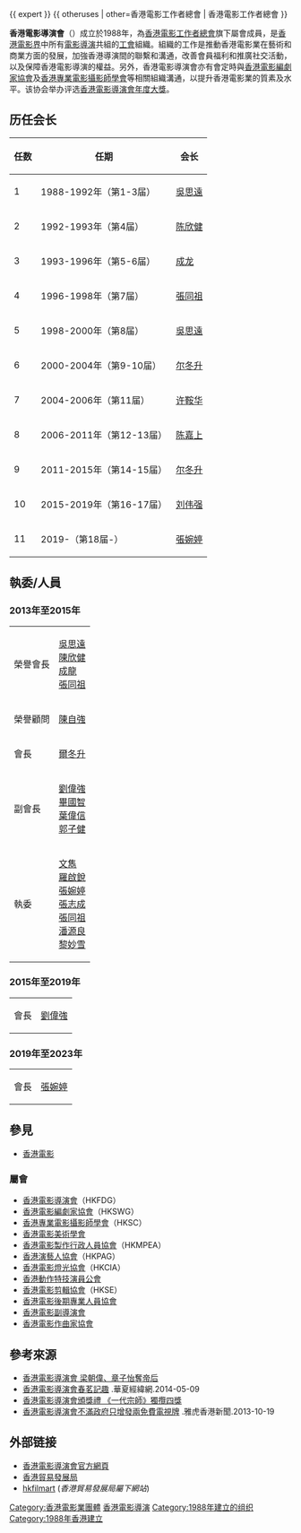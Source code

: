 {{ expert }}
{{ otheruses | other=香港電影工作者總會 | 香港電影工作者總會 }}

{{Infobox Union
| name        = 香港電影導演會<br>Hong Kong Film Directors' Guild
| country     = {{CNHK}}
| affiliation = 
| members     = 
| image       = 
| founded     = 1989年
| current     = 
| head        = 
| dissolved_date = 
| merged_into = 
| office      = 
| people      = 
| website     = {{URL|http://www.hkfdg.com}}
}}
'''香港電影導演會'''（{{lang-en|Hong Kong Film Directors' Guild}}）成立於1988年，為[[香港電影工作者總會|香港電影工作者總會]]旗下屬會成員，是[[香港電影界|香港電影界]]中所有[[電影導演|電影導演]]共組的[[工會|工會]]組織。組織的工作是推動香港電影業在藝術和商業方面的發展，加強香港導演間的聯繫和溝通，改善會員福利和推廣社交活動，以及保障香港電影導演的權益。另外，香港電影導演會亦有會定時與[[香港電影編劇家協會|香港電影編劇家協會]]及[[香港專業電影攝影師學會|香港專業電影攝影師學會]]等相關組織溝通，以提升香港電影業的質素及水平。该协会举办评选[[香港電影導演會年度大獎|香港電影導演會年度大獎]]。

== 历任会长 ==
{| class="wikitable"
|+
!任数
!任期
!会长
|-
|1
|1988-1992年（第1-3届）
|[[吳思遠|吳思遠]]
|-
|2
|1992-1993年（第4届）
|[[陈欣健|陈欣健]]
|-
|3
|1993-1996年（第5-6届）
|[[成龙|成龙]]
|-
|4
|1996-1998年（第7届）
|[[張同祖|張同祖]]
|-
|5
|1998-2000年（第8届）
|[[吳思遠|吳思遠]]
|-
|6
|2000-2004年（第9-10届）
|[[尔冬升|尔冬升]]
|-
|7
|2004-2006年（第11届）
|[[许鞍华|许鞍华]]
|-
|8
|2006-2011年（第12-13届）
|[[陈嘉上|陈嘉上]]
|-
|9
|2011-2015年（第14-15届）
|[[尔冬升|尔冬升]]
|-
|10
|2015-2019年（第16-17届）
|[[刘伟强|刘伟强]]
|-
|11
|2019-（第18届-）
|[[張婉婷|張婉婷]]
|}

== 執委/人員 ==
===2013年至2015年===
{| class="wikitable" 
|-
|榮譽會長||{{flagicon|HKG}}[[吳思遠|吳思遠]]<br>{{flagicon|HKG}}[[陳欣健|陳欣健]]<br>{{flagicon|HKG}}[[成龍|成龍]]<br>{{flagicon|HKG}}[[張同祖|張同祖]]
|-
|榮譽顧問||{{flagicon|HKG}}[[陳自強|陳自強]]
|-   
|會長||{{flagicon|HKG}}[[爾冬升|爾冬升]]
|-
|副會長||{{flagicon|HKG}}[[劉偉強|劉偉強]]<br>{{flagicon|HKG}}[[畢國智|畢國智]]<br>{{flagicon|HKG}}[[葉偉信|葉偉信]]<br>{{flagicon|HKG}}[[郭子健|郭子健]]
|-
|執委||{{flagicon|HKG}}[[文雋|文雋]]<br>{{flagicon|HKG}}[[羅啟銳|羅啟銳]]<br>{{flagicon|HKG}}[[張婉婷|張婉婷]]<br>{{flagicon|HKG}}[[張志成|張志成]]<br>{{flagicon|HKG}}[[張同祖|張同祖]]<br>{{flagicon|HKG}}[[潘源良|潘源良]]<br>{{flagicon|HKG}}[[黎妙雪|黎妙雪]]
|}

===2015年至2019年===
{| class="wikitable" 
|-
|會長||{{flagicon|HKG}}[[劉偉強|劉偉強]]<br>
|}

===2019年至2023年===
{| class="wikitable" 
|-
|會長||{{flagicon|HKG}}[[張婉婷|張婉婷]]<br>
|}

==參見==
*[[香港電影|香港電影]]
=== 屬會 ===
*[[香港電影導演會|香港電影導演會]]（HKFDG）
*[[香港電影編劇家協會|香港電影編劇家協會]]（HKSWG）
*[[香港專業電影攝影師學會|香港專業電影攝影師學會]]（HKSC）
*[[香港電影美術學會|香港電影美術學會]]
*[[香港電影製作行政人員協會|香港電影製作行政人員協會]]（HKMPEA）
*[[香港演藝人協會|香港演藝人協會]]（HKPAG）
*[[香港電影燈光協會|香港電影燈光協會]]（HKCIA）
*[[香港動作特技演員公會|香港動作特技演員公會]]
*[[香港電影剪輯協會|香港電影剪輯協會]]（HKSE）
*[[香港電影後期專業人員協會|香港電影後期專業人員協會]]
*[[香港電影副導演會|香港電影副導演會]]
*[[香港電影作曲家協會|香港電影作曲家協會]]


==參考來源==
{{reflist}}
*[https://web.archive.org/web/20141228114503/http://udn.com/NEWS/ENTERTAINMENT/ENT3/8530143.shtml 香港電影導演會 梁朝偉、章子怡奪帝后]
*[http://big5.huaxia.com/xw/gaxw/2014/05/3877765.html 香港電影導演會春茗記趣] {{Wayback|url=http://big5.huaxia.com/xw/gaxw/2014/05/3877765.html |date=20181111215728 }}.華夏經緯網.2014-05-09
*[https://web.archive.org/web/20170326102129/http://ent.ce.cn/news/201403/06/t20140306_2426725.shtml 香港電影導演會頒獎禮 《一代宗師》獨攬四獎]
*[https://hk.news.yahoo.com/%E9%A6%99%E6%B8%AF%E9%9B%BB%E5%BD%B1%E5%B0%8E%E6%BC%94%E6%9C%83%E4%B8%8D%E6%BB%BF%E6%94%BF%E5%BA%9C%E5%8F%AA%E5%A2%9E%E7%99%BC%E5%85%A9%E5%85%8D%E8%B2%BB%E9%9B%BB%E8%A6%96%E7%89%8C-050500317.html 香港電影導演會不滿政府只增發兩免費電視牌] {{Wayback|url=https://hk.news.yahoo.com/%E9%A6%99%E6%B8%AF%E9%9B%BB%E5%BD%B1%E5%B0%8E%E6%BC%94%E6%9C%83%E4%B8%8D%E6%BB%BF%E6%94%BF%E5%BA%9C%E5%8F%AA%E5%A2%9E%E7%99%BC%E5%85%A9%E5%85%8D%E8%B2%BB%E9%9B%BB%E8%A6%96%E7%89%8C-050500317.html |date=20190421214946 }}.雅虎香港新聞.2013-10-19

==外部链接==
*[http://www.hkfdg.com/ 香港電影導演會官方網頁] {{Wayback|url=http://www.hkfdg.com/ |date=20210809190534 }}
*[http://www.hktdc.com 香港貿易發展局] {{Wayback|url=http://www.hktdc.com/ |date=20210526070522 }}
*[http://www.hkfilmart.com/organizationinfo.asp?orgid=15 hkfilmart] {{Wayback|url=http://www.hkfilmart.com/organizationinfo.asp?orgid=15 |date=20160306100030 }}(''香港貿易發展局屬下網站'')
{{香港電影}}
[[Category:香港電影業團體|Category:香港電影業團體]]
[[Category:香港電影導演|]]
[[Category:1988年建立的组织|Category:1988年建立的组织]]
[[Category:1988年香港建立|Category:1988年香港建立]]